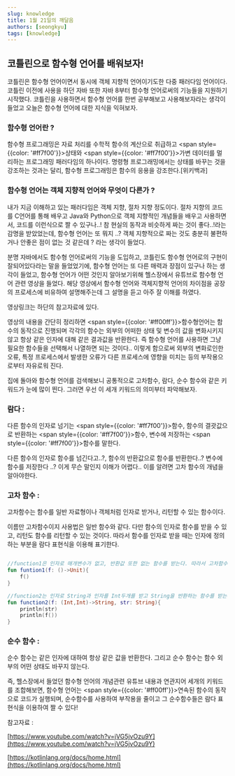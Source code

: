 ```yaml
---
slug: knowledge
title: 1월 21일의 깨달음
authors: [seongkyu]
tags: [knowledge]
---
```


## 코틀린으로 함수형 언어를 배워보자!

코틀린은 함수형 언어이면서 동시에 객체 지향적 언어이기도한 다중 패러다임 언어이다. 코틀린 이전에 사용을 하던 자바 또한 자바 8부터 함수형 언어로써의 기능들을 지원하기 시작했다. 코틀린을 사용하면서 함수형 언어를 한번 공부해보고 사용해보자라는 생각이 들었고 오늘은 함수형 언어에 대한 지식을 익혀보자.

### 함수형 언어란 ?

함수형 프로그래밍은 자료 처리를 수학적 함수의 계산으로 취급하고  <span style={{color: '#ff7f00'}}>상태</span>와  <span style={{color: '#ff7f00'}}>가변 데이터</span>를 멀리하는 프로그래밍 패러다임의 하나이다. 명령형 프로그래밍에서는 상태를 바꾸는 것을 강조하는 것과는 달리, 함수형 프로그래밍은 함수의 응용을 강조한다.[위키백과]

### 함수형 언어는 객체 지향적 언어와 무엇이 다른가 ?

내가 지금 이해하고 있는 패러다임은 객체 지향, 절차 지향 정도이다. 절차 지향의 코드를 C언어를 통해 배우고 Java와 Python으로 객체 지향적인 개념들을 배우고 사용하면서, 코드를 이런식으로 짤 수 있구나..! 참 현실의 동작과 비슷하게 짜는 것이 좋다..!라는 감명을 받았었는데, 함수형 언어는 또 뭐지 ..?  객체 지향적으로 짜는 것도 충분히 불편하거나 안좋은 점이 없는 것 같은데 ? 라는 생각이 들었다.

분명 자바에서도 함수형 언어로써의 기능을 도입하고, 코틀린도 함수형 언어로의 구현이 잘되어있다라는 말을 들었었기에, 함수형 언어는 또 다른 매력과 장점이 있구나 하는 생각이 들었고, 함수형 언어가 어떤 것인지 알아보기위해 헬스장에서 유튜브로 함수형 언어 관련 영상을 들었다. 해당 영상에서 함수형 언어와 객체지향적 언어의 차이점을 공장의 프로세스에 비유하여 설명해주는데 그 설명을 듣고 아주 잘 이해를 하였다.

영상링크는 하단의 참고자료에 있다.

영상의 내용을 간단히 정리하면  <span style={{color: '#ff00ff'}}>함수형언어는 함수의 동작으로 진행되며 각각의 함수는 외부의 어떠한 상태 및 변수의 값을 변화시키지 않고 항상 같은 인자에 대해 같은 결과값을 반환한다. 즉 함수형 언어를 사용하면 그냥 필요한 함수들을 선택해서 나열하면 되는 것이다.. 이렇게 함으로써  외부의 변화로인한 오류, 특정 프로세스에서 발생한 오류가 다른 프로세스에 영향을 미치는 등의 부작용으로부터 자유로워 진다.</span>

집에 돌아와 함수형 언어를 검색해보니 공통적으로 고차함수, 람다, 순수 함수와 같은 키워드가 눈에 많이 띈다. 그러면 우선 이 세개 키워드의 의미부터 파악해보자.

### 람다 :

다른 함수의 인자로 넘기는 <span style={{color: '#ff7f00'}}>함수</span>, 함수의 결괏값으로 반환하는 <span style={{color: '#ff7f00'}}>함수</span>, 변수에 저장하는 <span style={{color: '#ff7f00'}}>함수</span>를 말한다.

다른 함수의 인자로 함수를 넘긴다고..?, 함수의 반환값으로 함수를 반환한다..? 변수에 함수를 저장한다 ..? 이게 무슨 말인지 이해가 어렵다.. 이를 알려면 고차 함수의 개념을 알아야한다.

### 고차 함수 :

고차함수는 함수를 일반 자료형이나 객체처럼 인자로 받거나, 리턴할 수 있는 함수이다.

이름만 고차함수이지 사용법은 일반 함수와 같다. 다만 함수의 인자로 함수를 받을 수 있고, 리턴도 함수를 리턴할 수 있는 것이다. 따라서 함수를 인자로 받을 때는 인자에 정의하는 부분을 람다 표현식을 이용해 표기한다.

```kotlin

//function1은 인자로 매개변수가 없고, 반환값 또한 없는 함수를 받는다. 따라서 고차함수이다.
fun funtion1(f: ()->Unit){
	f()
}

//function2는 인자로 String과 인자를 Int두개를 받고 String을 반환하는 함수를 받는다. 따라서 고차함수이다.
fun function2(f: (Int,Int)->String, str: String){
	println(str)
	println(f())
}
```

### 순수 함수 :

순수 함수는 같은 인자에 대하여 항상 같은 값을 반환한다. 그리고 순수 함수는 함수 외부의 어떤 상태도 바꾸지 않는다.

즉, 헬스장에서 들었던 함수형 언어의 개념관련 유튜브 내용과 연관지어 세개의 키워드를 조합해보면, 함수형 언어는 <span style={{color: '#ff00ff'}}>연속된 함수의 동작으로 코드가 실행되며, 순수함수를 사용하여 부작용을 줄이고 그 순수함수들은 람다 표현식을 이용하여 짤 수 있다!</span>

참고자료 :

[https://www.youtube.com/watch?v=jVG5jvOzu9Y](https://www.youtube.com/watch?v=jVG5jvOzu9Y)

[https://kotlinlang.org/docs/home.html](https://kotlinlang.org/docs/home.html)